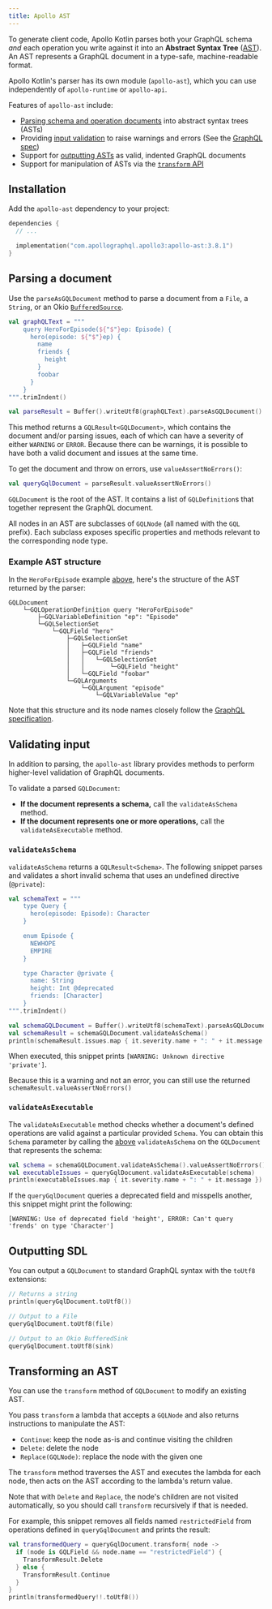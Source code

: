 ```yaml
---
title: Apollo AST
---
```


To generate client code, Apollo Kotlin parses both your GraphQL schema _and_ each operation you write against it into an **Abstract Syntax Tree** ([AST](https://en.wikipedia.org/wiki/Abstract_syntax_tree)). An AST represents a GraphQL document in a type-safe, machine-readable format.

Apollo Kotlin's parser has its own module (`apollo-ast`), which you can use independently of `apollo-runtime` or `apollo-api`.

Features of `apollo-ast` include:

- [Parsing schema and operation documents](#parsing-a-document) into abstract syntax trees (ASTs)
- Providing [input validation](#validating-input) to raise warnings and errors (See the [GraphQL spec](https://spec.graphql.org/draft/#sec-Validation))
- Support for [outputting ASTs](#outputting-sdl) as valid, indented GraphQL documents
- Support for manipulation of ASTs via the [`transform` API](#transforming-an-ast)

## Installation

Add the `apollo-ast` dependency to your project:

```kotlin title="build.gradle[.kts]"
dependencies {
  // ...

  implementation("com.apollographql.apollo3:apollo-ast:3.8.1")
}
```

## Parsing a document

Use the `parseAsGQLDocument` method to parse a document from a `File`, a `String`, or an Okio [`BufferedSource`](https://square.github.io/okio/3.x/okio/okio/okio/-buffered-source/index.html).

```kotlin {12}
val graphQLText = """
    query HeroForEpisode(${"$"}ep: Episode) {
      hero(episode: ${"$"}ep) {
        name
        friends {
          height
        }
        foobar
      }
    }
""".trimIndent()

val parseResult = Buffer().writeUtf8(graphQLText).parseAsGQLDocument()
```

This method returns a `GQLResult<GQLDocument>`, which contains the document and/or parsing issues, each of which can have a severity of either `WARNING` or `ERROR`. Because there can be warnings, it is possible to have both a valid document and issues at the same time.

To get the document and throw on errors, use `valueAssertNoErrors()`:

```kotlin
val queryGqlDocument = parseResult.valueAssertNoErrors()
```

`GQLDocument` is the root of the AST. It contains a list of `GQLDefinition`s that together represent the GraphQL document.

All nodes in an AST are subclasses of `GQLNode` (all named with the `GQL` prefix). Each subclass exposes specific properties and methods relevant to the corresponding node type.

### Example AST structure

In the `HeroForEpisode` example [above](#parsing-a-document), here's the structure of the AST returned by the parser:

```
GQLDocument
    └─GQLOperationDefinition query "HeroForEpisode"
        ├─GQLVariableDefinition "ep": "Episode"
        └─GQLSelectionSet
            └─GQLField "hero"
                ├─GQLSelectionSet
                │   ├─GQLField "name"
                │   ├─GQLField "friends"
                │   │   └─GQLSelectionSet
                │   │       └─GQLField "height"
                │   └─GQLField "foobar"
                └─GQLArguments
                    └─GQLArgument "episode"
                        └─GQLVariableValue "ep"
```

Note that this structure and its node names closely follow the [GraphQL specification](https://spec.graphql.org/June2018/#sec-Appendix-Grammar-Summary.Document).

## Validating input

In addition to parsing, the `apollo-ast` library provides methods to perform higher-level validation of GraphQL documents.

To validate a parsed `GQLDocument`:

* **If the document represents a schema,** call the `validateAsSchema` method.
* **If the document represents one or more operations,** call the `validateAsExecutable` method.

### `validateAsSchema`

`validateAsSchema` returns a `GQLResult<Schema>`. The following snippet parses and validates a short invalid schema that uses an undefined directive (`@private`):

```kotlin {11,19}
val schemaText = """
    type Query {
      hero(episode: Episode): Character
    }

    enum Episode {
      NEWHOPE
      EMPIRE
    }

    type Character @private {
      name: String
      height: Int @deprecated
      friends: [Character]
    }
""".trimIndent()

val schemaGQLDocument = Buffer().writeUtf8(schemaText).parseAsGQLDocument().valueAssertNoErrors()
val schemaResult = schemaGQLDocument.validateAsSchema()
println(schemaResult.issues.map { it.severity.name + ": " + it.message })
```

When executed, this snippet prints `[WARNING: Unknown directive 'private']`.

Because this is a warning and not an error, you can still use the returned `schemaResult.valueAssertNoErrors()`

### `validateAsExecutable`

The `validateAsExecutable` method checks whether a document's defined operations are valid against a particular provided `Schema`. You can obtain this `Schema` parameter by calling the [above](#validateAsSchema) `validateAsSchema` on the `GQLDocument` that represents the schema:

```kotlin
val schema = schemaGQLDocument.validateAsSchema().valueAssertNoErrors()
val executableIssues = queryGqlDocument.validateAsExecutable(schema)
println(executableIssues.map { it.severity.name + ": " + it.message })
```

If the `queryGqlDocument` queries a deprecated field and misspells another, this snippet might print the following:

```
[WARNING: Use of deprecated field 'height', ERROR: Can't query 'frends' on type 'Character']
```

## Outputting SDL

You can output a `GQLDocument` to standard GraphQL syntax with the `toUtf8` extensions:

```kotlin
// Returns a string
println(queryGqlDocument.toUtf8())

// Output to a File
queryGqlDocument.toUtf8(file)

// Output to an Okio BufferedSink
queryGqlDocument.toUtf8(sink)
```

## Transforming an AST

You can use the `transform` method of `GQLDocument` to modify an existing AST.

You pass `transform` a lambda that accepts a `GQLNode` and also returns instructions to manipulate the AST:

- `Continue`: keep the node as-is and continue visiting the children
- `Delete`: delete the node
- `Replace(GQLNode)`: replace the node with the given one

The `transform` method traverses the AST and executes the lambda for each node, then acts on the AST according to the lambda's return value.

Note that with `Delete` and `Replace`, the node's children are not visited automatically, so you should call `transform`
recursively if that is needed.

For example, this snippet removes all fields named `restrictedField` from operations defined in `queryGqlDocument` and prints the result:

```kotlin
val transformedQuery = queryGqlDocument.transform{ node ->
  if (node is GQLField && node.name == "restrictedField") {
    TransformResult.Delete
  } else {
    TransformResult.Continue
  }
}
println(transformedQuery!!.toUtf8())
```
